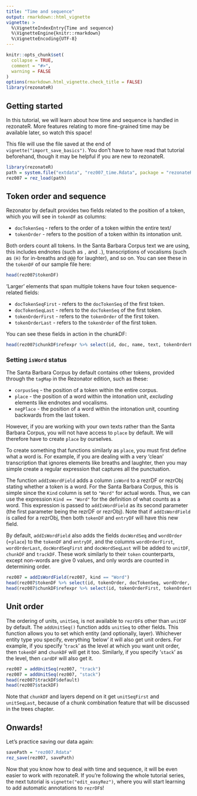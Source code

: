 ```yaml
---
title: "Time and sequence"
output: rmarkdown::html_vignette
vignette: >
  %\VignetteIndexEntry{Time and sequence}
  %\VignetteEngine{knitr::rmarkdown}
  %\VignetteEncoding{UTF-8}
---
```


```r
knitr::opts_chunk$set(
  collapse = TRUE,
  comment = "#>",
  warning = FALSE
)
options(rmarkdown.html_vignette.check_title = FALSE)
library(rezonateR)
```

## Getting started

In this tutorial, we will learn about how time and sequence is handled in rezonateR. More features relating to more fine-grained time may be available later, so watch this space!

This file will use the file saved at the end of `vignette("import_save_basics")`. You don't have to have read that tutorial beforehand, though it may be helpful if you are new to rezonateR.

```r
library(rezonateR)
path = system.file("extdata", "rez007_time.Rdata", package = "rezonateR", mustWork = T)
rez007 = rez_load(path)
```

## Token order and sequence
Rezonator by default provides two fields related to the position of a token, which you will see in `tokenDF` as columns:

* `docTokenSeq` - refers to the order of a token within the entire text/
* `tokenOrder` -  refers to the position of a token within its intonation unit.

Both orders count all tokens. In the Santa Barbara Corpus text we are using, this includes endnotes (such as `,` and `.`), transcriptions of vocalisms (such as `(H)` for in-breaths and `@@@` for laughter), and so on. You can see these in the `tokenDF` of our sample file here:

```r
head(rez007$tokenDF)
```

'Larger' elements that span multiple tokens have four token sequence-related fields:

* `docTokenSeqFirst` - refers to the `docTokenSeq` of the first token.
* `docTokenSeqLast` - refers to the `docTokenSeq` of the first token.
* `tokenOrderFirst` - refers to the `tokenOrder` of the first token.
* `tokenOrderLast` - refers to the `tokenOrder` of the first token.

You can see these fields in action in the chunkDF:

```r
head(rez007$chunkDF$refexpr %>% select(id, doc, name, text, tokenOrderFirst, docTokenSeqFirst, tokenOrderLast, docTokenSeqLast))
```

### Setting `isWord` status

The Santa Barbara Corpus by default contains other tokens, provided through the `tagMap` in the Rezonator edition, such as these:

* `corpusSeq` - the position of a token within the entire corpus.
* `place` - the position of a word within the intonation unit, *excluding* elements like endnotes and vocalisms.
* `negPlace` - the position of a word within the intonation unit, counting backwards from the last token.

However, if you are working with your own texts rather than the Santa Barbara Corpus, you will not have access to `place` by default. We will therefore have to create `place` by ourselves.

To create something that functions similarly as `place`, you must first define what a word is. For example, if you are dealing with a very 'clean' transcription that ignores elements like breaths and laughter, then you may simple create a regular expression that captures all the punctuation.

The function `addIsWordField` adds a column `isWord` to a rezrDF or rezrObj stating whether a token is a word. For the Santa Barbara Corpus, this is simple since the `Kind` column is set to `"Word"` for actual words. Thus, we can use the expression `Kind == "Word"` for the definition of what counts as a word. This expression is passed to `addIsWordField` as its second parameter (the first parameter being the rezrDF or rezrObj). Note that if `addIsWordField` is called for a rezrObj, then both `tokenDF` and `entryDF` will have this new field.

By default, `addIsWordField` also adds the fields `docWordSeq` and `wordOrder` (=`place`) to the `tokenDF` and `entryDF`, and the columns `wordOrderFirst`, `wordOrderLast`, `docWordSeqFirst` and `docWordSeqLast` will be added to `unitDF`, `chunkDF` and `trackDF`. These work similarly to their `token` counterparts, except non-words are give 0 values, and only words are counted in determining order.


```r
rez007 = addIsWordField(rez007, kind == "Word")
head(rez007$tokenDF %>% select(id, tokenOrder, docTokenSeq, wordOrder, docWordSeq))
head(rez007$chunkDF$refexpr %>% select(id, tokenOrderFirst, tokenOrderLast, docTokenSeqFirst, docTokenSeqLast, wordOrderFirst, wordOrderLast, docWordSeqFirst, docWordSeqLast))
```

## Unit order
The ordering of units, `unitSeq`, is not available to `rezrDF`s other than `unitDF` by default. The `addUnitSeq()` function adds `unitSeq` to other fields.  This function allows you to set which entity (and optionally, layer). Whichever entity type you specify, everything 'below' it will also get unit orders. For example, if you specify '`track`' as the level at which you want unit order, then `tokenDF` and `chunkDF` will get it too. Similarly, if you specify '`stack`' as the level, then `cardDF` will also get it.

```r
rez007 = addUnitSeq(rez007, "track")
rez007 = addUnitSeq(rez007, "stack")
head(rez007$trackDF$default)
head(rez007$stackDF)
```

Note that `chunkDF` and layers depend on it get `unitSeqFirst` and `unitSeqLast`, because of a chunk combination feature that will be discussed in the trees chapter.

## Onwards!

Let's practice saving our data again:

```r
savePath = "rez007.Rdata"
rez_save(rez007, savePath)
```


Now that you know how to deal with time and sequence, it will be even easier to work with rezonateR. If you're following the whole tutorial series, the next tutorial is `vignette("edit_easyRez")`, where you will start learning to add automatic annotations to `rezrDF`s!
